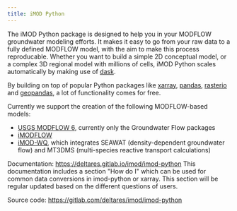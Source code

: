 ```yaml
---
title: iMOD Python
---
```


The iMOD Python package is designed to help you in your MODFLOW
groundwater modeling efforts. It makes it easy to go from your raw data
to a fully defined MODFLOW model, with the aim to make this process
reproducable. Whether you want to build a simple 2D conceptual model, or
a complex 3D regional model with millions of cells, iMOD Python scales
automatically by making use of [dask](https://dask.org/).

By building on top of popular Python packages like
[xarray](http://xarray.pydata.org/),
[pandas](http://pandas.pydata.org/),
[rasterio](https://rasterio.readthedocs.io/en/latest/) and
[geopandas](http://geopandas.org/), a lot of functionality comes for
free.

Currently we support the creation of the following MODFLOW-based models:

-   [USGS MODFLOW
    6](https://www.usgs.gov/software/modflow-6-usgs-modular-hydrologic-model),
    currently only the Groundwater Flow packages
-   [iMODFLOW](https://oss.deltares.nl/web/imod)
-   [iMOD-WQ](https://oss.deltares.nl/web/imod), which integrates SEAWAT
    (density-dependent groundwater flow) and MT3DMS (multi-species
    reactive transport calculations)

Documentation: <https://deltares.gitlab.io/imod/imod-python> This
documentation includes a section \"How do I\" which can be used for
common data conversions in imod-python or xarray. This section will be
regular updated based on the different questions of users.

Source code: <https://gitlab.com/deltares/imod/imod-python>
